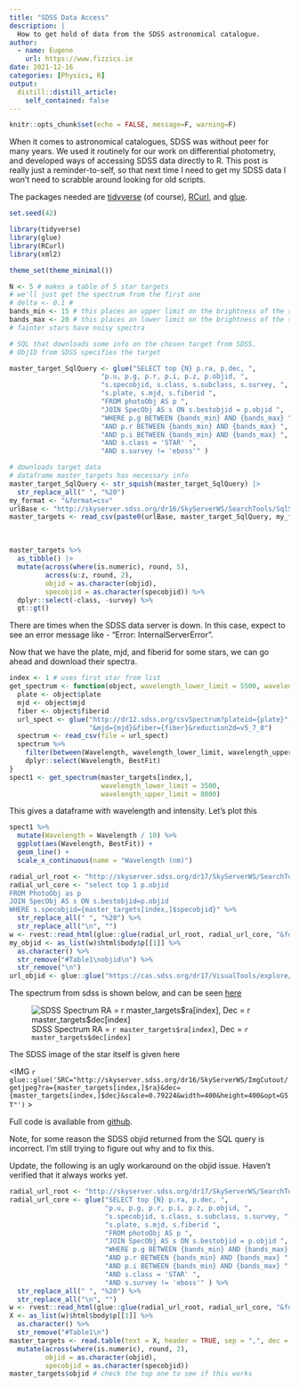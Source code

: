 ```yaml
---
title: "SDSS Data Access"
description: |
  How to get hold of data from the SDSS astronomical catalogue.
author:
  - name: Eugene
    url: https://www.fizzics.ie
date: 2021-12-16
categories: [Physics, R]
output:
  distill::distill_article:
    self_contained: false
---
```



```r
knitr::opts_chunk$set(echo = FALSE, message=F, warning=F)
```

When it comes to astronomical catalogues, SDSS was without peer for many years. We used it routinely for our work on differential photometry, and developed ways of accessing SDSS data directly to R. This post is really just a reminder-to-self, so that next time I need to get my SDSS data I won't need to scrabble around looking for old scripts.

The packages needed are [tidyverse](https://joss.theoj.org/papers/10.21105/joss.01686) (of course), [RCurl](https://CRAN.R-project.org/package=RCurl), and [glue](https://CRAN.R-project.org/package=glue).

```r
set.seed(42)

library(tidyverse)
library(glue)
library(RCurl)
library(xml2)

theme_set(theme_minimal())
```

```r
N <- 5 # makes a table of 5 star targets
# we'll just get the spectrum from the first one
# delta <- 0.1 # 
bands_min <- 15 # this places an upper limit on the brightness of the star
bands_max <- 20 # this places an lower limit on the brightness of the star
# fainter stars have noisy spectra
```


```r
# SQL that downloads some info on the chosen target from SDSS.
# ObjID from SDSS specifies the target

master_target_SqlQuery <- glue("SELECT top {N} p.ra, p.dec, ",
                       "p.u, p.g, p.r, p.i, p.z, p.objid, ", 
                       "s.specobjid, s.class, s.subclass, s.survey, ", 
                       "s.plate, s.mjd, s.fiberid ", 
                       "FROM photoObj AS p ", 
                       "JOIN SpecObj AS s ON s.bestobjid = p.objid ",
                       "WHERE p.g BETWEEN {bands_min} AND {bands_max} ",
                       "AND p.r BETWEEN {bands_min} AND {bands_max} ", 
                       "AND p.i BETWEEN {bands_min} AND {bands_max} ", 
                       "AND s.class = 'STAR' ",
                       "AND s.survey != 'eboss'" )
```


```r
# downloads target data
# dataframe master_targets has necessary info
master_target_SqlQuery <- str_squish(master_target_SqlQuery) |> 
  str_replace_all(" ", "%20")
my_format <- "&format=csv"
urlBase <- "http://skyserver.sdss.org/dr16/SkyServerWS/SearchTools/SqlSearch?cmd="
master_targets <- read_csv(paste0(urlBase, master_target_SqlQuery, my_format), skip = 1)
```

<br>

```r
master_targets %>% 
  as_tibble() |> 
  mutate(across(where(is.numeric), round, 5),
         across(u:z, round, 2),
         objid = as.character(objid),
         specobjid = as.character(specobjid)) %>% 
  dplyr::select(-class, -survey) %>% 
  gt::gt()
```


There are times when the SDSS data server is down. In this case, expect to see an error message like - "Error: InternalServerError".

Now that we have the plate, mjd, and fiberid for some stars, we can go ahead and download their spectra.

```r
index <- 1 # uses first star from list
get_spectrum <- function(object, wavelength_lower_limit = 5500, wavelength_upper_limit = 7000){
  plate <- object$plate
  mjd <- object$mjd
  fiber <- object$fiberid
  url_spect <- glue("http://dr12.sdss.org/csvSpectrum?plateid={plate}", 
                    "&mjd={mjd}&fiber={fiber}&reduction2d=v5_7_0")
  spectrum <- read_csv(file = url_spect)
  spectrum %>% 
    filter(between(Wavelength, wavelength_lower_limit, wavelength_upper_limit)) %>% 
    dplyr::select(Wavelength, BestFit)
}
spect1 <- get_spectrum(master_targets[index,], 
                       wavelength_lower_limit = 3500, 
                       wavelength_upper_limit = 8000)
```


This gives a dataframe with wavelength and intensity. Let's plot this

```r
spect1 %>% 
  mutate(Wavelength = Wavelength / 10) %>% 
  ggplot(aes(Wavelength, BestFit)) +
  geom_line() +
  scale_x_continuous(name = "Wavelength (nm)")
```

```r
radial_url_root <- "http://skyserver.sdss.org/dr17/SkyServerWS/SearchTools/SqlSearch?cmd="
radial_url_core <- "select top 1 p.objid 
FROM PhotoObj as p 
JOIN SpecObj AS s ON s.bestobjid=p.objid 
WHERE s.specobjid={master_targets[index,]$specobjid}" %>% 
  str_replace_all(" ", "%20") %>% 
  str_replace_all("\n", "")
w <- rvest::read_html(glue::glue(radial_url_root, radial_url_core, "&format=csv"))
my_objid <- as_list(w)$html$body$p[[1]] %>% 
  as.character() %>% 
  str_remove("#Table1\nobjid\n") %>% 
  str_remove("\n")
url_objid <- glue::glue("https://cas.sdss.org/dr17/VisualTools/explore/summary?objId={my_objid}")
```


The spectrum from sdss is shown below, and can be seen [here](`r url_objid`)

![SDSS Spectrum RA = `r master_targets$ra[index]`, Dec = `r master_targets$dec[index]`](images/spectrum1.png)

The SDSS image of the star itself is given here

<IMG `r glue::glue('SRC="http://skyserver.sdss.org/dr16/SkyServerWS/ImgCutout/getjpeg?ra={master_targets[index,]$ra}&dec={master_targets[index,]$dec}&scale=0.79224&width=400&height=400&opt=GST"')` >

Full code is available from [github](https://github.com/eugene100hickey/fizzics/tree/master/_posts/2021-12-16-sdss-data-access).

Note, for some reason the SDSS objid returned from the SQL query is incorrect. I'm still trying to figure out why and to fix this.

Update, the following is an ugly workaround on the objid issue. Haven't verified that it always works yet.

```r
radial_url_root <- "http://skyserver.sdss.org/dr17/SkyServerWS/SearchTools/SqlSearch?cmd="
radial_url_core <- glue("SELECT top {N} p.ra, p.dec, ",
                        "p.u, p.g, p.r, p.i, p.z, p.objid, ", 
                        "s.specobjid, s.class, s.subclass, s.survey, ", 
                        "s.plate, s.mjd, s.fiberid ", 
                        "FROM photoObj AS p ", 
                        "JOIN SpecObj AS s ON s.bestobjid = p.objid ",
                        "WHERE p.g BETWEEN {bands_min} AND {bands_max} ",
                        "AND p.r BETWEEN {bands_min} AND {bands_max} ", 
                        "AND p.i BETWEEN {bands_min} AND {bands_max} ", 
                        "AND s.class = 'STAR' ",
                        "AND s.survey != 'eboss'" ) %>% 
  str_replace_all(" ", "%20") %>% 
  str_replace_all("\n", "")
w <- rvest::read_html(glue::glue(radial_url_root, radial_url_core, "&format=csv"))
X <- as_list(w)$html$body$p[[1]] %>% 
  as.character() %>% 
  str_remove("#Table1\n")
master_targets <- read.table(text = X, header = TRUE, sep = ",", dec = ".", comment.char = "#") %>% 
  mutate(across(where(is.numeric), round, 2),
         objid = as.character(objid),
         specobjid = as.character(specobjid))
master_targets$objid # check the top one to see if this works
```

